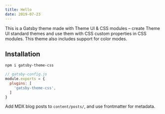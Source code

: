 ```yaml
---
title: Hello
date: 2019-07-23
---
```


This is a Gatsby theme made with Theme UI & CSS modules –
create Theme UI standard themes and use them with CSS custom properties in CSS modules.
This theme also includes support for color modes.

## Installation

```sh
npm i gatsby-theme-css
```

```js
// gatsby-config.js
module.exports = {
  plugins: [
    'gatsby-theme-css',
  ]
}
```

Add MDX blog posts to `content/posts/`, and use frontmatter for metadata.
